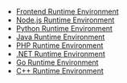 - [Frontend Runtime Environment](/v3/sdk/engine/deploy/webapp)
- [Node.js Runtime Environment](/v3/sdk/engine/deploy/nodejs)
- [Python Runtime Environment](/v3/sdk/engine/deploy/python)
- [Java Runtime Environment](/v3/sdk/engine/deploy/java)
- [PHP Runtime Environment](/v3/sdk/engine/deploy/php)
- [.NET Runtime Environment](/v3/sdk/engine/deploy/dotnet)
- [Go Runtime Environment](/v3/sdk/engine/deploy/go)
- [C++ Runtime Environment](/v3/sdk/engine/deploy/cpp)
